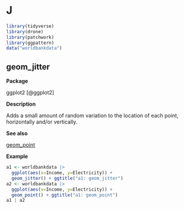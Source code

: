 # J  {#sec-j}

```r
library(tidyverse)
library(drone)
library(patchwork)
library(ggpattern)
data("worldbankdata")
```

## geom_jitter {#jitter}

**Package**

ggplot2 [@ggplot2]

**Description**

Adds a small amount of random variation to the location of each point, horizontally and/or vertically.


**See also**

[geom_point](#point)

**Example**



```r
a1 <- worldbankdata |>
  ggplot(aes(x=Income, y=Electricity)) + 
  geom_jitter() + ggtitle("a1: geom_jitter")
a2 <- worldbankdata |>
  ggplot(aes(x=Income, y=Electricity)) + 
  geom_point() + ggtitle("a1: geom_point")
a1 | a2

```
